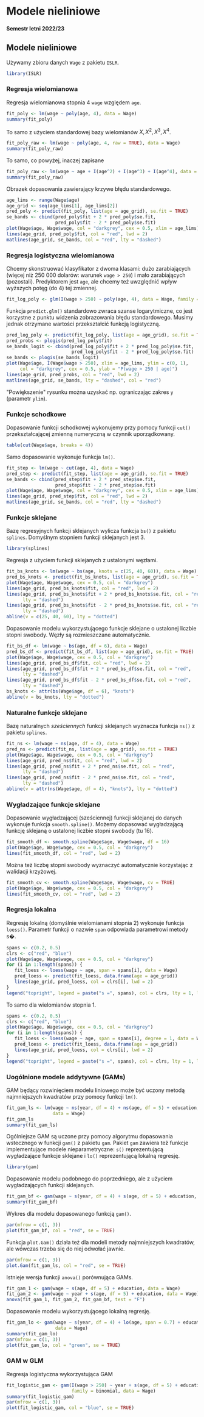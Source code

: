 
# **Modele nieliniowe**

#### **Semestr letni 2022/23**

## **Modele nieliniowe**

Używamy zbioru danych `Wage` z pakietu `ISLR`.

```r
library(ISLR)
```

### **Regresja wielomianowa**

Regresja wielomianowa stopnia 4 `wage` względem `age`.

```r
fit_poly <- lm(wage ~ poly(age, 4), data = Wage)
summary(fit_poly)
```

To samo z użyciem standardowej bazy wielomianów $X, X^{2}, X^{3}, X^{4}$.

```r
fit_poly_raw <- lm(wage ~ poly(age, 4, raw = TRUE), data = Wage)
summary(fit_poly_raw)
```

To samo, co powyżej, inaczej zapisane

```r
fit_poly_raw <- lm(wage ~ age + I(age^2) + I(age^3) + I(age^4), data = Wage)
summary(fit_poly_raw)
```

Obrazek dopasowania zawierający krzywe błędu standardowego.

```r
age_lims <- range(Wage$age)
age_grid <- seq(age_lims[1], age_lims[2])
pred_poly <- predict(fit_poly, list(age = age_grid), se.fit = TRUE)
se_bands <- cbind(pred_poly$fit + 2 * pred_poly$se.fit, 
                  pred_poly$fit - 2 * pred_poly$se.fit)
plot(Wage$age, Wage$wage, col = "darkgrey", cex = 0.5, xlim = age_lims)
lines(age_grid, pred_poly$fit, col = "red", lwd = 2)
matlines(age_grid, se_bands, col = "red", lty = "dashed")
```

### **Regresja logistyczna wielomianowa**

Chcemy skonstruować klasyfikator z dwoma klasami: dużo zarabiających (więcej niż 250 000 dolarów: warunek `wage > 250`) i mało zarabiających (pozostali). Predyktorem jest `age`, ale chcemy też uwzględnić wpływ wyższych potęg (do 4) tej zmiennej.

```r
fit_log_poly <- glm(I(wage > 250) ~ poly(age, 4), data = Wage, family = binomial)
```

Funkcja `predict.glm()` standardowo zwraca szanse logarytmiczne, co jest korzystne z punktu widzenia zobrazowania błędu standardowego. Musimy jednak otrzymane wartości przekształcić funkcją logistyczną.

```r
pred_log_poly <- predict(fit_log_poly, list(age = age_grid), se.fit = TRUE)
pred_probs <- plogis(pred_log_poly$fit)
se_bands_logit <- cbind(pred_log_poly$fit + 2 * pred_log_poly$se.fit,
                        pred_log_poly$fit - 2 * pred_log_poly$se.fit)
se_bands <- plogis(se_bands_logit)
plot(Wage$age, I(Wage$wage > 250), xlim = age_lims, ylim = c(0, 1), 
     col = "darkgrey", cex = 0.5, ylab = "P(wage > 250 | age)")
lines(age_grid, pred_probs, col = "red", lwd = 2)
matlines(age_grid, se_bands, lty = "dashed", col = "red")
```

\"Powiększenie\" rysunku można uzyskać np. ograniczając zakres `y` (parametr `ylim`).

### **Funkcje schodkowe**

Dopasowanie funkcji schodkowej wykonujemy przy pomocy funkcji `cut()` przekształcającej zmienną numeryczną w czynnik uporządkowany.

```r
table(cut(Wage$age, breaks = 4))
```

Samo dopasowanie wykonuje funkcja `lm()`.

```r
fit_step <- lm(wage ~ cut(age, 4), data = Wage)
pred_step <- predict(fit_step, list(age = age_grid), se.fit = TRUE)
se_bands <- cbind(pred_step$fit + 2 * pred_step$se.fit, 
                  pred_step$fit - 2 * pred_step$se.fit)
plot(Wage$age, Wage$wage, col = "darkgrey", cex = 0.5, xlim = age_lims)
lines(age_grid, pred_step$fit, col = "red", lwd = 2)
matlines(age_grid, se_bands, col = "red", lty = "dashed")
```

### **Funkcje sklejane**

Bazę regresyjnych funkcji sklejanych wylicza funkcja `bs()` z pakietu `splines`. Domyślnym stopniem funkcji sklejanych jest 3.

```r
library(splines)
```

Regresja z użyciem funkcji sklejanych z ustalonymi węzłami.

```r
fit_bs_knots <- lm(wage ~ bs(age, knots = c(25, 40, 60)), data = Wage)
pred_bs_knots <- predict(fit_bs_knots, list(age = age_grid), se.fit = TRUE)
plot(Wage$age, Wage$wage, cex = 0.5, col = "darkgrey")
lines(age_grid, pred_bs_knots$fit, col = "red", lwd = 2)
lines(age_grid, pred_bs_knots$fit + 2 * pred_bs_knots$se.fit, col = "red",
      lty = "dashed")
lines(age_grid, pred_bs_knots$fit - 2 * pred_bs_knots$se.fit, col = "red",
      lty = "dashed")
abline(v = c(25, 40, 60), lty = "dotted")
```


Dopasowanie modelu wykorzystującego funkcje sklejane o ustalonej liczbie stopni swobody. Węzły są rozmieszczane automatycznie.

```r
fit_bs_df <- lm(wage ~ bs(age, df = 6), data = Wage)
pred_bs_df <- predict(fit_bs_df, list(age = age_grid), se.fit = TRUE)
plot(Wage$age, Wage$wage, cex = 0.5, col = "darkgrey")
lines(age_grid, pred_bs_df$fit, col = "red", lwd = 2)
lines(age_grid, pred_bs_df$fit + 2 * pred_bs_df$se.fit, col = "red",
      lty = "dashed")
lines(age_grid, pred_bs_df$fit - 2 * pred_bs_df$se.fit, col = "red",
      lty = "dashed")
bs_knots <- attr(bs(Wage$age, df = 6), "knots")
abline(v = bs_knots, lty = "dotted")
```

### **Naturalne funkcje sklejane**

Bazę naturalnych *sześciennych* funkcji sklejanych wyznacza funkcja `ns()` z pakietu `splines`.

```r
fit_ns <- lm(wage ~ ns(age, df = 4), data = Wage)
pred_ns <- predict(fit_ns, list(age = age_grid), se.fit = TRUE)
plot(Wage$age, Wage$wage, cex = 0.5, col = "darkgrey")
lines(age_grid, pred_ns$fit, col = "red", lwd = 2)
lines(age_grid, pred_ns$fit + 2 * pred_ns$se.fit, col = "red",
      lty = "dashed")
lines(age_grid, pred_ns$fit - 2 * pred_ns$se.fit, col = "red",
      lty = "dashed")
abline(v = attr(ns(Wage$age, df = 4), "knots"), lty = "dotted")
```

### **Wygładzające funkcje sklejane**

Dopasowanie wygładzającej (sześciennej) funkcji sklejanej do danych wykonuje funkcja `smooth.spline()`. Możemy dopasować wygładzającą funkcję sklejaną o ustalonej liczbie stopni swobody (tu 16).

```r
fit_smooth_df <- smooth.spline(Wage$age, Wage$wage, df = 16)
plot(Wage$age, Wage$wage, cex = 0.5, col = "darkgrey")
lines(fit_smooth_df, col = "red", lwd = 2)
```

Można też liczbę stopni swobody wyznaczyć automatycznie korzystając z walidacji krzyżowej.

```r
fit_smooth_cv <- smooth.spline(Wage$age, Wage$wage, cv = TRUE)
plot(Wage$age, Wage$wage, cex = 0.5, col = "darkgrey")
lines(fit_smooth_cv, col = "red", lwd = 2)
```

### **Regresja lokalna**

Regresję lokalną (domyślnie wielomianami stopnia 2) wykonuje funkcja `loess()`. Parametr funkcji o nazwie `span` odpowiada parametrowi metody s�.

```r
spans <- c(0.2, 0.5)
clrs <- c("red", "blue")
plot(Wage$age, Wage$wage, cex = 0.5, col = "darkgrey")
for (i in 1:length(spans)) {
   fit_loess <- loess(wage ~ age, span = spans[i], data = Wage)
   pred_loess <- predict(fit_loess, data.frame(age = age_grid))
   lines(age_grid, pred_loess, col = clrs[i], lwd = 2)
}
legend("topright", legend = paste("s =", spans), col = clrs, lty = 1, lwd = 2)
```

To samo dla wielomianów stopnia 1.

```r
spans <- c(0.2, 0.5)
clrs <- c("red", "blue")
plot(Wage$age, Wage$wage, cex = 0.5, col = "darkgrey")
for (i in 1:length(spans)) {
   fit_loess <- loess(wage ~ age, span = spans[i], degree = 1, data = Wage)
   pred_loess <- predict(fit_loess, data.frame(age = age_grid))
   lines(age_grid, pred_loess, col = clrs[i], lwd = 2)
}
legend("topright", legend = paste("s =", spans), col = clrs, lty = 1, lwd = 2)
```

### **Uogólnione modele addytywne (GAMs)**

GAM będący rozwinięciem modelu liniowego może być uczony metodą najmniejszych kwadratów przy pomocy funkcji `lm()`.

```r
fit_gam_ls <- lm(wage ~ ns(year, df = 4) + ns(age, df = 5) + education,
                 data = Wage)
fit_gam_ls
summary(fit_gam_ls)
```

Ogólniejsze GAM są uczone przy pomocy algorytmu dopasowania wstecznego w funkcji `gam()` z pakietu `gam`. Pakiet `gam` zawiera też funkcje implementujące modele nieparametryczne: `s()` reprezentującą wygładzające funkcje sklejane i `lo()` reprezentującą lokalną regresję.

```r
library(gam)
```

Dopasowanie modelu podobnego do poprzedniego, ale z użyciem wygładzających funkcji sklejanych.

```r
fit_gam_bf <- gam(wage ~ s(year, df = 4) + s(age, df = 5) + education, data = Wage)
summary(fit_gam_bf)
```

Wykres dla modelu dopasowanego funkcją `gam()`.

```r
par(mfrow = c(1, 3))
plot(fit_gam_bf, col = "red", se = TRUE)
```

Funkcja `plot.Gam()` działa też dla modeli metody najmniejszych kwadratów, ale wówczas trzeba się do niej odwołać jawnie.

```r
par(mfrow = c(1, 3))
plot.Gam(fit_gam_ls, col = "red", se = TRUE)
```

Istnieje wersja funkcji `anova()` porównująca GAMs.

```r
fit_gam_1 <- gam(wage ~ s(age, df = 5) + education, data = Wage)
fit_gam_2 <- gam(wage ~ year + s(age, df = 5) + education, data = Wage)
anova(fit_gam_1, fit_gam_2, fit_gam_bf, test = "F")
```

Dopasowanie modelu wykorzystującego lokalną regresję.

```r
fit_gam_lo <- gam(wage ~ s(year, df = 4) + lo(age, span = 0.7) + education, 
                  data = Wage)
summary(fit_gam_lo)
par(mfrow = c(1, 3))
plot(fit_gam_lo, col = "green", se = TRUE)
```

### **GAM w GLM**

Regresja logistyczna wykorzystująca GAM

```r
fit_logistic_gam <- gam(I(wage > 250) ~ year + s(age, df = 5) + education, 
                        family = binomial, data = Wage)
summary(fit_logistic_gam)
par(mfrow = c(1, 3))
plot(fit_logistic_gam, col = "blue", se = TRUE)
```
